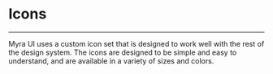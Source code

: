 
<Meta title="Foundations/Icons" />

# Icons

---

Myra UI uses a custom icon set that is designed to work well with the rest of the design system. The icons are designed to be simple and easy to
understand, and are available in a variety of sizes and colors.


<AllIcons />